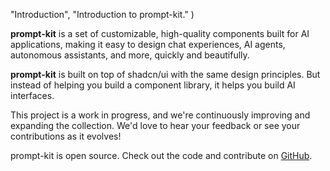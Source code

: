 
  "Introduction",
  "Introduction to prompt-kit."
)

**prompt-kit** is a set of customizable, high-quality components built for AI applications, making it easy to design chat experiences, AI agents, autonomous assistants, and more, quickly and beautifully.

**prompt-kit** is built on top of shadcn/ui with the same design principles. But instead of helping you build a component library, it helps you build AI interfaces.

This project is a work in progress, and we're continuously improving and expanding the collection. We'd love to hear your feedback or see your contributions as it evolves!

prompt-kit is open source. Check out the code and contribute on [GitHub](https://github.com/ibelick/prompt-kit).
